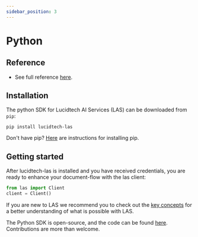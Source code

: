 ```yaml
---
sidebar_position: 3
---
```


# Python

## Reference

- See full reference <a href="/static/python-docs/index.html" target="_blank">here</a>.

## Installation
The python SDK for Lucidtech AI Services (LAS) can be downloaded from `pip`:
```commandline
pip install lucidtech-las
```

Don't have pip? [Here](https://pip.pypa.io/en/latest/installing/) are instructions for installing pip.

## Getting started
After lucidtech-las is installed and you have received credentials,
you are ready to enhance your document-flow with the las client:
```python
from las import Client
client = Client()
```
If you are new to LAS we recommend you to check out the [key concepts](../../concepts/models.mdx)
for a better understanding of what is possible with LAS.

The Python SDK is open-source, and the code can be found [here](https://github.com/LucidtechAI/las-sdk-python).
Contributions are more than welcome.
